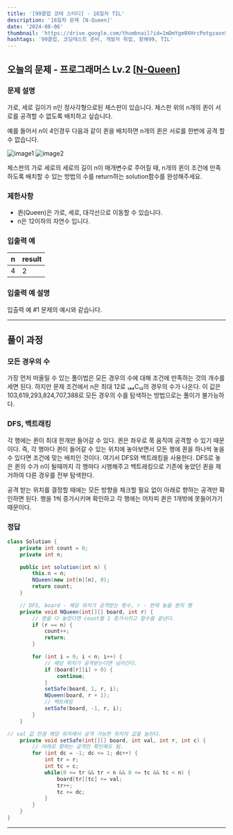 ```yaml
---
title: '[99클럽 코테 스터디] - 16일차 TIL'
description: '16일차 문제 [N-Queen]'
date: '2024-08-06'
thumbnail: 'https://drive.google.com/thumbnail?id=1mDmYgm9XHrcPotgzaxnSPRSrteq3nNHv&sz=w1000'
hashtags: '99클럽, 코딩테스트 준비, 개발자 취업, 항해99, TIL'
---
```


## 오늘의 문제 - 프로그래머스 Lv.2 [<a href="https://school.programmers.co.kr/learn/courses/30/lessons/12952" target="_blank" className="a-mdx">N-Queen</a>]

### 문제 설명

가로, 세로 길이가 n인 정사각형으로된 체스판이 있습니다. 체스판 위의 n개의 퀸이 서로를 공격할 수 없도록 배치하고 싶습니다.

예를 들어서 n이 4인경우 다음과 같이 퀸을 배치하면 n개의 퀸은 서로를 한번에 공격 할 수 없습니다.

![image1](https://i.imgur.com/lt2zdK6.png)
![image2](https://i.imgur.com/5c5EUrq.png)

체스판의 가로 세로의 세로의 길이 n이 매개변수로 주어질 때, n개의 퀸이 조건에 만족 하도록 배치할 수 있는 방법의 수를 return하는 solution함수를 완성해주세요.

### 제한사항

- 퀸(Queen)은 가로, 세로, 대각선으로 이동할 수 있습니다.
- n은 12이하의 자연수 입니다.

### 입출력 예

| n | result |
|---|--------|
| 4 | 2      |

### 입출력 예 설명

입출력 예 #1
문제의 예시와 같습니다.

---

## 풀이 과정

### 모든 경우의 수

가장 먼저 떠올릴 수 있는 풀이법은 모든 경우의 수에 대해 조건에 만족하는 것의 개수를 세면 된다. 하지만 문제 조건에서 n은 최대 12로 ₁₄₄C₁₂의 경우의 수가 나온다. 이 값은 103,619,293,824,707,388로 모든 경우의 수를 탐색하는 방법으로는 풀이가 불가능하다.

### DFS, 백트래킹

각 행에는 퀸이 최대 한개만 들어갈 수 있다. 퀸은 좌우로 쭉 움직여 공격할 수 있기 때문이다. 즉, 각 행마다 퀸이 들어갈 수 있는 위치에 놓아보면서 모든 행에 퀸을 하나씩 놓을 수 있다면 조건에 맞는 배치인 것이다. 여기서 DFS와 백트래킹을 사용한다. DFS로 놓은 퀸의 수가 n이 될때까지 각 행마다 시행해주고 백트래킹으로 기존에 놓았던 퀸을 제거하여 다른 경우를 전부 탐색한다.

공격 받는 위치를 결정할 때에는 모든 방향을 체크할 필요 없이 아래로 향하는 공격만 확인하면 된다. 행을 1씩 증가시키며 확인하고 각 행에는 어차피 퀸은 1개밖에 못들어가기 때문이다.

### 정답

```java
class Solution {
    private int count = 0;
    private int n;

    public int solution(int n) {
        this.n = n;
        NQueen(new int[n][n], 0);
        return count;
    }

    // DFS, board - 해당 위치가 공격받는 횟수, r - 현재 놓을 퀸의 행
    private void NQueen(int[][] board, int r) {
        // 퀸을 다 놓았다면 count를 1 증가시키고 함수를 끝낸다.
        if (r == n) {
            count++;
            return;
        }

        for (int i = 0; i < n; i++) {
            // 해당 위치가 공격받는다면 넘어간다.
            if (board[r][i] > 0) {
                continue;
            }
            setSafe(board, 1, r, i);
            NQueen(board, r + 1);
            // 백트래킹
            setSafe(board, -1, r, i);
        }
    }

// val 값 만큼 해당 위치에서 공격 가능한 위치의 값을 늘린다.
    private void setSafe(int[][] board, int val, int r, int c) {
        // 아래로 향하는 공격만 확인해도 됨.
        for (int dc = -1; dc <= 1; dc++) {
            int tr = r;
            int tc = c;
            while(0 <= tr && tr < n && 0 <= tc && tc < n) {
                board[tr][tc] += val;
                tr++;
                tc += dc;
            }
        }
    }
}
```

---